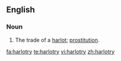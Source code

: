 ==English==
===Noun===
{{en-noun|harlotries|-}}
# The trade of a [[harlot]]; [[prostitution]].

[[fa:harlotry]]
[[te:harlotry]]
[[vi:harlotry]]
[[zh:harlotry]]